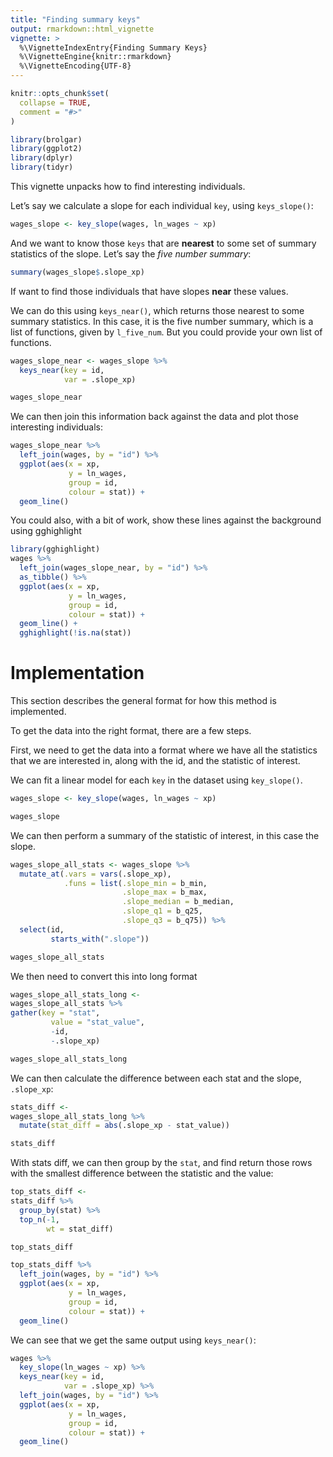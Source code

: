 ```yaml
---
title: "Finding summary keys"
output: rmarkdown::html_vignette
vignette: >
  %\VignetteIndexEntry{Finding Summary Keys}
  %\VignetteEngine{knitr::rmarkdown}
  %\VignetteEncoding{UTF-8}
---
```


```r
knitr::opts_chunk$set(
  collapse = TRUE,
  comment = "#>"
)

library(brolgar)
library(ggplot2)
library(dplyr)
library(tidyr)
```

This vignette unpacks how to find interesting individuals.

Let's say we calculate a slope for each individual `key`, using `keys_slope()`:

```r
wages_slope <- key_slope(wages, ln_wages ~ xp) 
```

And we want to know those `keys` that are **nearest** to some set of summary
statistics of the slope. Let's say the _five number summary_:

```r
summary(wages_slope$.slope_xp)
```

If want to find those individuals that have slopes **near** these values.

We can do this using `keys_near()`, which returns those nearest to some summary
statistics. In this case, it is the five number summary, which is a list of 
functions, given by `l_five_num`. But you could provide your own list of functions.

```r

wages_slope_near <- wages_slope %>%
  keys_near(key = id,
            var = .slope_xp)

wages_slope_near

```

We can then join this information back against the data and plot those 
interesting individuals:

```r

wages_slope_near %>%
  left_join(wages, by = "id") %>%
  ggplot(aes(x = xp,
             y = ln_wages,
             group = id,
             colour = stat)) + 
  geom_line()

```

You could also, with a bit of work, show these lines against the background using gghighlight

```r
library(gghighlight)
wages %>%
  left_join(wages_slope_near, by = "id") %>%
  as_tibble() %>%
  ggplot(aes(x = xp,
             y = ln_wages,
             group = id,
             colour = stat)) + 
  geom_line() + 
  gghighlight(!is.na(stat))

```


# Implementation

This section describes the general format for how this method is implemented.

To get the data into the right format, there are a few steps.

First, we need to get the data into a format where we have all the statistics that we are interested in, along with the id, and the statistic of interest.

We can fit a linear model for each `key` in the dataset using `key_slope()`.

```r
wages_slope <- key_slope(wages, ln_wages ~ xp)

wages_slope
```

We can then perform a summary of the statistic of interest, in this case the slope.

```r
wages_slope_all_stats <- wages_slope %>%
  mutate_at(.vars = vars(.slope_xp),
            .funs = list(.slope_min = b_min,
                         .slope_max = b_max,
                         .slope_median = b_median,
                         .slope_q1 = b_q25,
                         .slope_q3 = b_q75)) %>%
  select(id,
         starts_with(".slope"))

wages_slope_all_stats
```

We then need to convert this into long format

```r
wages_slope_all_stats_long <- 
wages_slope_all_stats %>%
gather(key = "stat",
         value = "stat_value",
         -id,
         -.slope_xp)

wages_slope_all_stats_long
```

We can then calculate the difference between each stat and the slope, `.slope_xp`:
```r
stats_diff <- 
wages_slope_all_stats_long %>%
  mutate(stat_diff = abs(.slope_xp - stat_value))

stats_diff
```

With stats diff, we can then group by the `stat`, and find return those rows with the smallest difference between the statistic and the value:

```r
top_stats_diff <- 
stats_diff %>%
  group_by(stat) %>%
  top_n(-1,
        wt = stat_diff)

top_stats_diff
```

```r
top_stats_diff %>%
  left_join(wages, by = "id") %>%
  ggplot(aes(x = xp,
             y = ln_wages,
             group = id,
             colour = stat)) + 
  geom_line()
```

We can see that we get the same output using `keys_near()`:

```r
wages %>%
  key_slope(ln_wages ~ xp) %>%
  keys_near(key = id,
            var = .slope_xp) %>%
  left_join(wages, by = "id") %>%
  ggplot(aes(x = xp,
             y = ln_wages,
             group = id,
             colour = stat)) + 
  geom_line()
```

